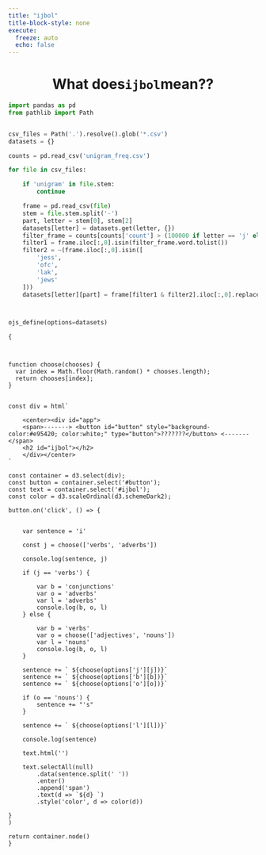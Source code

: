 ```yaml
---
title: "ijbol"
title-block-style: none
execute:
  freeze: auto
  echo: false
---
```


<center><h1>What does<code>ijbol</code>mean??</h1></center>

```python
import pandas as pd
from pathlib import Path


csv_files = Path('.').resolve().glob('*.csv')
datasets = {}

counts = pd.read_csv('unigram_freq.csv')

for file in csv_files:

    if 'unigram' in file.stem:
        continue

    frame = pd.read_csv(file)
    stem = file.stem.split('-')
    part, letter = stem[0], stem[2]
    datasets[letter] = datasets.get(letter, {})
    filter_frame = counts[counts['count'] > (100000 if letter == 'j' else 400000)]
    filter1 = frame.iloc[:,0].isin(filter_frame.word.tolist())
    filter2 = ~(frame.iloc[:,0].isin([
        'jess',
        'ofc',
        'lak',
        'jews'
    ]))
    datasets[letter][part] = frame[filter1 & filter2].iloc[:,0].replace('jist', 'just').replace('jis', 'just').replace('jes', 'just').replace('jamb', 'just').unique().tolist()




```


```python

ojs_define(options=datasets)

```



```ojs

{



function choose(chooses) {
  var index = Math.floor(Math.random() * chooses.length);
  return chooses[index];
}


const div = html`

    <center><div id="app">
    <span>-------> <button id="button" style="background-color:#e95420; color:white;" type="button">???????</button> <-------</span>
    <h2 id="ijbol"></h2>
    </div></center>
`

const container = d3.select(div);
const button = container.select('#button');
const text = container.select('#ijbol');
const color = d3.scaleOrdinal(d3.schemeDark2);

button.on('click', () => {


    var sentence = 'i'

    const j = choose(['verbs', 'adverbs'])

    console.log(sentence, j)

    if (j == 'verbs') {

        var b = 'conjunctions'
        var o = 'adverbs'
        var l = 'adverbs'
        console.log(b, o, l)
    } else {

        var b = 'verbs'
        var o = choose(['adjectives', 'nouns'])
        var l = 'nouns'
        console.log(b, o, l)
    }

    sentence += ` ${choose(options['j'][j])}`
    sentence += ` ${choose(options['b'][b])}`
    sentence += ` ${choose(options['o'][o])}`

    if (o == 'nouns') {
        sentence += "'s"
    }
    
    sentence += ` ${choose(options['l'][l])}`

    console.log(sentence)

    text.html('')

    text.selectAll(null)
        .data(sentence.split(' '))
        .enter()
        .append('span')
        .text(d => `${d} `)
        .style('color', d => color(d))

}
)

return container.node()
}

```

<style>
    #title-block-header {
        display: none;
    }
</style>